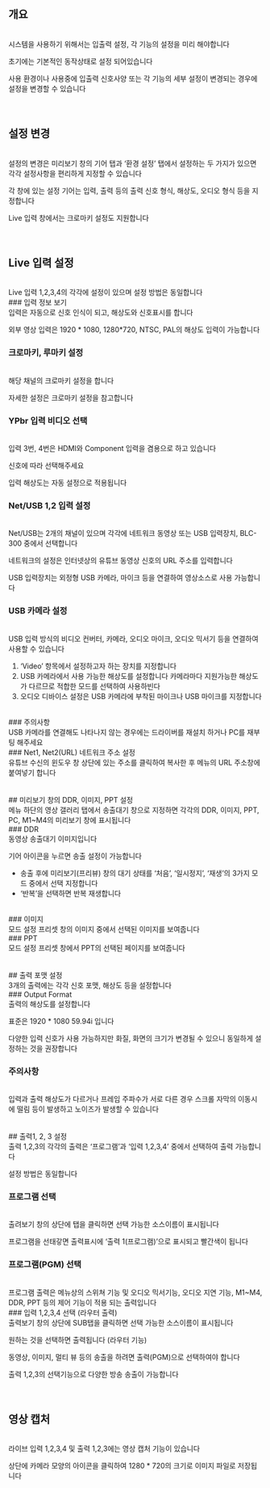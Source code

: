 ## 개요
<br/>
시스템을 사용하기 위해서는 입출력 설정, 각 기능의 설정을 미리 해야합니다

초기에는 기본적인 동작상태로 설정 되어있습니다

사용 환경이나 사용중에 입출력 신호사양 또는 각 기능의 세부 설정이 변경되는 경우에 설정을 변경할 수 있습니다
<br/>
<br/>
<br/>
## 설정 변경
<br/>
설정의 변경은 미리보기 창의 기어 탭과 ‘환경 설정’ 탭에서 설정하는 두 가지가 있으면 각각 설정사항을 편리하게 지정할 수 있습니다

각 창에 있는 설정 기어는 입력, 출력 등의 출력 신호 형식, 해상도, 오디오 형식 등을 지정합니다

Live 입력 창에서는 크로마키 설정도 지원합니다
<br/>
<br/>
<br/>
## Live 입력 설정
<br/>
Live 입력 1,2,3,4의 각각에 설정이 있으며 설정 방법은 동일합니다
<br/>
### 입력 정보 보기
<br/>
입력은 자동으로 신호 인식이 되고, 해상도와 신호표시를 합니다

외부 영상 입력은 1920 * 1080, 1280*720, NTSC, PAL의 해상도 입력이 가능합니다
<br/>
### 크로마키, 루마키 설정
<br/>
해당 채널의 크로마키 설정을 합니다

자세한 설정은 크로마키 설정을 참고합니다
<br/>
### YPbr 입력 비디오 선택
<br/>
입력 3번, 4번은 HDMI와 Component 입력을 겸용으로 하고 있습니다

신호에 따라 선택해주세요

입력 해상도는 자동 설정으로 적용됩니다
<br/>
### Net/USB 1,2 입력 설정
<br/>
Net/USB는 2개의 채널이 있으며 각각에 네트워크 동영상 또는 USB 입력장치, BLC-300 중에서 선택합니다

네트워크의 설정은 인터넷상의 유튜브 동영상 신호의 URL 주소를 입력합니다

USB 입력장치는 외정형 USB 카메라, 마이크 등을 연결하여 영상소스로 사용 가능합니다
<br/>
### USB 카메라 설정
<br/>
USB 입력 방식의 비디오 컨버터, 카메라, 오디오 마이크, 오디오 믹서기 등을 연결하여 사용할 수 있습니다

1. ‘Video’ 항목에서 설정하고자 하는 장치를 지정합니다
2. USB 카메라에서 사용 가능한 해상도를 설정합니다
카메라마다 지원가능한 해상도가 다르므로 적합한 모드를 선택하여 사용하빈다
3. 오디오 디바이스 설정은 USB 카메라에 부착된 마이크나 USB 마이크를 지정합니다
<br/>
### 주의사항
<br/>
USB 카메라를 연결해도 나타나지 않는 경우에는 드라이버를 재설치 하거나 PC를 재부팅 해주세요
<br/>
### Net1, Net2(URL) 네트워크 주소 설정
<br/>
유튜브 수신의 윈도우 창 상단에 있는 주소를 클릭하여 복사한 후 메뉴의 URL 주소창에 붙여넣기 합니다
<br/>
<br/>
<br/>
## 미리보기 창의 DDR, 이미지, PPT 설정
<br/>
메뉴 하단의 영상 갤러리 탭에서 송출대기 창으로 지정하면 각각의 DDR, 이미지, PPT, PC, M1~M4의 미리보기 창에 표시됩니다
<br/>
### DDR
<br/>
동영상 송출대기 이미지입니다

기어 아이콘을 누르면 송출 설정이 가능합니다

- 송출 후에 미리보기(프리뷰) 창의 대기 상태를 ‘처음’, ‘일시정지’, ‘재생’의 3가지 모드 중에서 선택 지정합니다
- ‘반복’을 선택하면 반복 재생합니다
<br/>
### 이미지
<br/>
모드 설정 프리셋 창의 이미지 중에서 선택된 이미지를 보여줍니다
<br/>
### PPT
<br/>
모드 설정 프리셋 창에서 PPT의 선택된 페이지를 보여줍니다
<br/>
<br/>
<br/>
## 출력 포맷 설정
<br/>
3개의 출력에는 각각 신호 포맷, 해상도 등을 설정합니다
<br/>
### Output Format
<br/>
출력의 해상도를 설정합니다

표준은 1920 * 1080 59.94i 입니다

다양한 입력 신호가 사용 가능하지만 화질, 화면의 크기가 변경될 수 있으니 동일하게 설정하는 것을 권장합니다
<br/>
### 주의사항
<br/>
입력과 출력 해상도가 다르거나 프레임 주파수가 서로 다른 경우 스크롤 자막의 이동시에 떨림 등이 발생하고 노이즈가 발생할 수 있습니다
<br/>
<br/>
<br/>
## 출력1, 2, 3 설정
<br/>
출력 1,2,3의 각각의 출력은 ‘프로그램’과 ‘입력 1,2,3,4’ 중에서 선택하여 출력 가능합니다

설정 방법은 동일합니다
<br/>
### 프로그램 선택
<br/>
출려보기 창의 상단에 탭을 클릭하면 선택 가능한 소스이름이 표시됩니다

프로그램을 선태갛면 출력표시에 ‘출력 1(프로그램)’으로 표시되고 빨간색이 됩니다
<br/>
### 프로그램(PGM) 선택
<br/>
프로그램 출력은 메뉴상의 스위쳐 기능 및 오디오 믹서기능, 오디오 지연 기능, M1~M4, DDR, PPT 등의 제어 기능이 적용 되는 출력입니다
<br/>
### 입력 1,2,3,4 선택 (라우터 출력)
<br/>
출력보기 창의 상단에 SUB탭을 클릭하면 선택 가능한 소스이름이 표시됩니다

원하는 것을 선택하면 출력됩니다 (라우터 기능)

동영상, 이미지, 멀티 뷰 등의 송출을 하려면 출력(PGM)으로 선택하여야 합니다

출력 1,2,3의 선택기능으로 다양한 방송 송출이 가능합니다
<br/>
<br/>
<br/>
## 영상 캡처
<br/>
라이브 입력 1,2,3,4 및 출력 1,2,3에는 영상 캡처 기능이 있습니다

상단에 카메라 모양의 아이콘을 클릭하여 1280 * 720의 크기로 이미지 파일로 저장됩니다
<br/>
<br/>
<br/>
<br/>
<br/>
<br/>